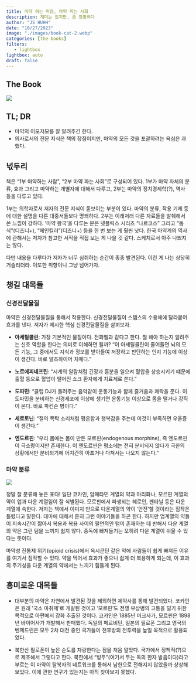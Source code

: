 ```yaml
---
title: 마약 하는 마음, 마약 파는 사회
description: 재미는 있지만, 좀 장황하다
author: "JS HUHH"
date: "10/27/2023"
image: "./images/book-cat-2.webp"
categories: [the-books]
filters:
   - lightbox
lightbox: auto
draft: false
---
```

::: {layout="[[20,-1, 50]]"}
## The Book
[![](https://image.aladin.co.kr/product/32626/17/cover500/e432532385_1.jpg)](https://www.aladin.co.kr/shop/wproduct.aspx?ItemId=326261783)

::::{layout-ncol=1}
## TL; DR
- 마약의 이모저모를 잘 알려주긴 한다. 
- 의사로서의 전문 지식은 책의 장점이지만, 마약의 모든 것을 포괄하려는 욕심은 과했다. 
::::
:::


## 넋두리

책은 "1부 마약하는 사람", "2부 마약 파는 사회"로 구성되어 있다. 1부가 마약 자체의 분류, 효과 그리고 마약하는 개별자에 대해서 다루고, 2부는 마약의 정치경제학(?), 역사 등을 다루고 있다. 

1부는 의학자로서 저자의 전문 지식이 돋보이는 부분이 있다. 마약의 분류, 작용 기제 등에 대한 설명을 다른 대중서들보다 명쾌하다. 2부는 이래저래 다른 자료들을 발췌해서 쓴 느낌이 강하다. '마약 왕국'을 다루는 분은 넷플릭스 시리즈 "나르코스" 그리고 "돕식"(디즈니+), "페인킬러"(디즈니+) 등을 한 번 보는 게 훨씬 낫다. 한국 마약계의 역사에 관해서는 저자가 참고한 서적을 직접 보는 게 나을 것 같다. 스케치로서 아주 나쁘지는 않다. 

다만 내용을 다루다가 저자가 너무 심취하는 순간이 종종 발견된다. 이런 게 나는 상당히 거슬리더라. 이또한 취향이니 그냥 넘어가자. 

## 챙길 대목들


### 신경전달물질

마약은 신경전달물질을 통해서 작용한다. 신경전달물질이 스탭스의 수용체에 달라붙어 효과를 낸다. 저자가 제시한 핵심 신경전달물질을 살펴보자. 

- **아세틸콜린**: 가장 기본적인 물질이다. 전화벨과 같다고 한다. 뭘 해야 하는지 알려주는 신호 역할을 한다는 의미로 이해하면 될까? "이 아세틸콜린이 줄어들면 뇌의 모든 기능, 그 중에서도 지식과 정보를 받아들여 저장하고 판단하는 인지 기능에 이상이 생긴다. 바로 알츠하이머 치매다."

- **노르에피네프린**: "시계의 알람처럼 긴장과 흥분을 일으켜 혈압을 상승시키기 떄문에 출혈 등으로 혈압이 떨어진 쇼크 환자에게 치료제로 쓴다."

- **도파민**: "클럽 DJ가 들려주는 음악같이 운동기능과 함께 즐거움과 쾌락을 준다. 이 도파민을 분비하는 신경세포에 이상에 생기면 운동기능 이상으로 몸을 떨거나 강직이 온다. 바로 파킨슨 병이다."

- **세로토닌**: "절의 목탁 소리처럼 평온함과 행복감을 주는데 이것이 부족하면 우울증이 생긴다."

- **엔도르핀**: "우리 몸에는 몸이 만든 모르핀(endogenous morphine), 즉 엔도르핀이 극소량이지만 존재한다. 이 엔도르핀은 평소에는 전혀 분비되지 않다가 극한의 상황에서만 분비되기에 어지간히 아프거나 다쳐서는 나오지 않는다." 


### 마약 분류 

![](./images/drugmap.png)

정말 잘 분류해 놓은 표다! 일단 코카인, 암페타민 계열의 약과 마리화나, 모르핀 계열의 약이 업과 다운 계열임이 잘 식별된다. 모르핀에서 파생되는 헤로인, 펜타닐 등은 다운 계열에 속한다. 저자는 책에서 이미지 만으로 다운계열의 약이 '안전'할 것이라는 짐작은 틀렸다고 말한다. 대마에 대해서 흔히 그런 이야기들을 하곤 한다. 하지만 업계열의 약들이 지속시간이 짧아서 복용과 복용 사이의 필연적인 텀이 존재하는 데 반해서 다운 계열의 약은 그런 텀을 느끼지 쉽지 않다. 중독에 빠져들기는 오히려 다운 계열이 쉬울 수 있다는 뜻이다. 

마약성 진통제 위기(opioid crisis)에서 옥시콘틴 같은 약에 사람들이 쉽게 빠져든 이유를 여기서 짐작할 수 있다. 약을 먹어서 효과가 좋으니 쉽게 더 복용하게 되는데, 이 효과의 주기성을 다운 계열의 약에서는 느끼기 힘들게 된다.  

## 흥미로운 대목들

- 대부분의 마약은 자연에서 발견된 것을 제외하면 제약사를 통해 발견되었다. 코카인은 원래 '국소 마취제'로 개발된 것이고 '모르핀'도 전쟁 부상병의 고통을 덜기 위한 목적으로 아편에서 강화 추출된 것이다. 코카인은 1885년 머크사가, 모르핀은 1898년 바이어사가 개발해서 판매했다. 독일의 페르비틴, 일본의 필로폰 그리고 영국의 벤제드린은 모두 2차 대전 중인 국가들이 전후방의 전투력을 높일 목적으로 활용되었다. 

- 북한산 필로폰이 높은 순도를 자랑한다는 점을 처음 알았다. 국가에서 정책적(?)으로 제조해서 그렇다고 한다. 북한에서 "빙두"(여기서 두는 독의 한자 발음이다)라고 부르는 이 마약이 탈북자의 네트워크를 통해서 남한으로 전해지지 않았을까 상상해 보았다. 이에 관한 연구가 있는지는 아직 찾아보지 못했다. 